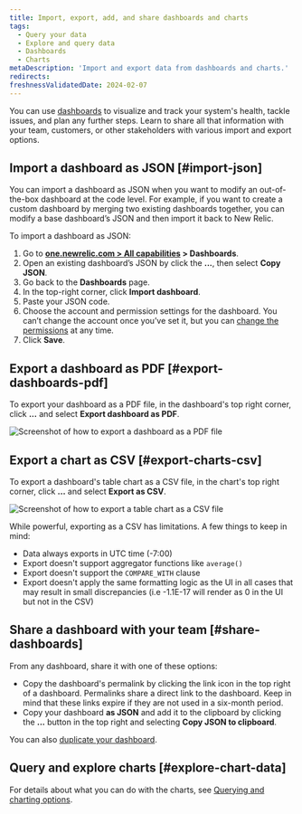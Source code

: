 ```yaml
---
title: Import, export, add, and share dashboards and charts
tags:
  - Query your data
  - Explore and query data
  - Dashboards
  - Charts
metaDescription: 'Import and export data from dashboards and charts.'
redirects:
freshnessValidatedDate: 2024-02-07
---
```




You can use [dashboards](/docs/query-your-data/explore-query-data/dashboards/introduction-dashboards/) to visualize and track your system's health, tackle issues, and plan any further steps. Learn to share all that information with your team, customers, or other stakeholders with various import and export options.

## Import a dashboard as JSON [#import-json]

You can import a dashboard as JSON when you want to modify an out-of-the-box dashboard at the code level. For example, if you want to create a custom dashboard by merging two existing dashboards together, you can modify a base dashboard’s JSON and then import it back to New Relic.

To import a dashboard as JSON:

1. Go to <DNT>**[one.newrelic.com > All capabilities](https://one.newrelic.com/all-capabilities) > Dashboards**</DNT>.
2. Open an existing dashboard’s JSON by click the <DNT>**...**</DNT>, then select <DNT>**Copy JSON**</DNT>.
3. Go back to the <DNT>**Dashboards**</DNT> page.
4. In the top-right corner, click <DNT>**Import dashboard**</DNT>.
5. Paste your JSON code.
6. Choose the account and permission settings for the dashboard. You can’t change the account once you’ve set it, but you can [change the permissions](/docs/query-your-data/explore-query-data/dashboards/manage-your-dashboard/#dash-settings) at any time. 
7. Click <DNT>**Save**</DNT>.

## Export a dashboard as PDF [#export-dashboards-pdf]

To export your dashboard as a PDF file, in the dashboard's top right corner, click <DNT>**...**</DNT> and select <DNT>**Export dashboard as PDF**</DNT>.

<img
    title="Export dashboard as PDF"
    alt="Screenshot of how to export a dashboard as a PDF file"
    src={dashboardsExportPdf}
/>

## Export a chart as CSV [#export-charts-csv]

To export a dashboard's table chart as a CSV file, in the chart's top right corner, click <DNT>**...**</DNT> and select <DNT>**Export as CSV**</DNT>.

<img
    title="Export chart as CSV"
    alt="Screenshot of how to export a table chart as a CSV file"
    src={dashboardsExportCsv}
/>

While powerful, exporting as a CSV has limitations. A few things to keep in mind:

* Data always exports in UTC time (-7:00)
* Export doesn't support aggregator functions like `average()`
* Export doesn't support the `COMPARE_WITH` clause
* Export doesn't apply the same formatting logic as the UI in all cases that may result in small discrepancies (i.e -1.1E-17 will render as 0 in the UI but not in the CSV)

## Share a dashboard with your team [#share-dashboards]

From any dashboard, share it with one of these options:

* Copy the dashboard's permalink by clicking the link icon in the top right of a dashboard. Permalinks share a direct link to the dashboard. Keep in mind that these links expire if they are not used in a six-month period. 
* Copy your dashboard <DNT>**as JSON**</DNT> and add it to the clipboard by clicking the <DNT>**...**</DNT> button in the top right and selecting <DNT>**Copy JSON to clipboard**</DNT>.

You can also [duplicate your dashboard](/docs/query-your-data/explore-query-data/dashboards/introduction-dashboards/#dashboards-clone).

## Query and explore charts [#explore-chart-data]

For details about what you can do with the charts, see [Querying and charting options](/docs/new-relic-solutions/new-relic-one/ui-data/basic-ui-features/#data-analysis). 
